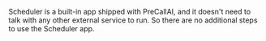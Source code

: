 
Scheduler is a built-in app shipped with PreCallAI, and it doesn't need to talk with any other external service to run. So there are no additional steps to use the Scheduler app.
